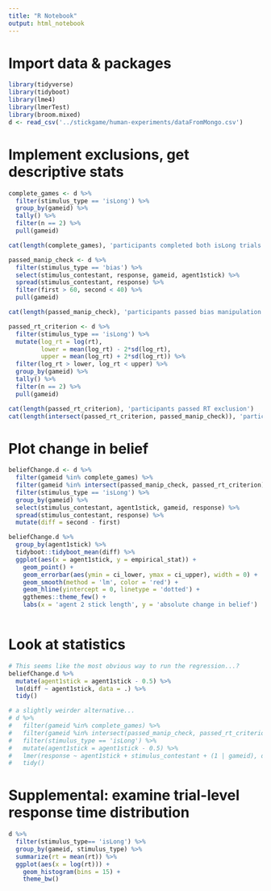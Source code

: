 ```yaml
---
title: "R Notebook"
output: html_notebook
---
```


# Import data & packages

```r
library(tidyverse)
library(tidyboot)
library(lme4)
library(lmerTest)
library(broom.mixed) 
d <- read_csv('../stickgame/human-experiments/dataFromMongo.csv') 
```

# Implement exclusions, get descriptive stats

```r
complete_games <- d %>%
  filter(stimulus_type == 'isLong') %>%
  group_by(gameid) %>%
  tally() %>%
  filter(n == 2) %>%
  pull(gameid)

cat(length(complete_games), 'participants completed both isLong trials')

passed_manip_check <- d %>%
  filter(stimulus_type == 'bias') %>%
  select(stimulus_contestant, response, gameid, agent1stick) %>%
  spread(stimulus_contestant, response) %>%
  filter(first > 60, second < 40) %>%
  pull(gameid)

cat(length(passed_manip_check), 'participants passed bias manipulation check')

passed_rt_criterion <- d %>%
  filter(stimulus_type == 'isLong') %>%
  mutate(log_rt = log(rt),
         lower = mean(log_rt) - 2*sd(log_rt),
         upper = mean(log_rt) + 2*sd(log_rt)) %>%
  filter(log_rt > lower, log_rt < upper) %>%
  group_by(gameid) %>%
  tally() %>%
  filter(n == 2) %>%
  pull(gameid)

cat(length(passed_rt_criterion), 'participants passed RT exclusion')
cat(length(intersect(passed_rt_criterion, passed_manip_check)), 'participants passed both criteria')
```

# Plot change in belief

```r
beliefChange.d <- d %>%
  filter(gameid %in% complete_games) %>%
  filter(gameid %in% intersect(passed_manip_check, passed_rt_criterion)) %>%
  filter(stimulus_type == 'isLong') %>%
  group_by(gameid) %>%
  select(stimulus_contestant, agent1stick, gameid, response) %>%
  spread(stimulus_contestant, response) %>%
  mutate(diff = second - first) 

beliefChange.d %>%
  group_by(agent1stick) %>%
  tidyboot::tidyboot_mean(diff) %>%
  ggplot(aes(x = agent1stick, y = empirical_stat)) +
    geom_point() +
    geom_errorbar(aes(ymin = ci_lower, ymax = ci_upper), width = 0) +
    geom_smooth(method = 'lm', color = 'red') +
    geom_hline(yintercept = 0, linetype = 'dotted') +
    ggthemes::theme_few() +
    labs(x = 'agent 2 stick length', y = 'absolute change in belief')
    
```

# Look at statistics

```r
# This seems like the most obvious way to run the regression...?
beliefChange.d %>%
  mutate(agent1stick = agent1stick - 0.5) %>%
  lm(diff ~ agent1stick, data = .) %>%
  tidy()

# a slightly weirder alternative...
# d %>%
#   filter(gameid %in% complete_games) %>%
#   filter(gameid %in% intersect(passed_manip_check, passed_rt_criterion)) %>%
#   filter(stimulus_type == 'isLong') %>%
#   mutate(agent1stick = agent1stick - 0.5) %>%
#   lmer(response ~ agent1stick + stimulus_contestant + (1 | gameid), data = .) %>%
#   tidy()
```

# Supplemental: examine trial-level response time distribution

```r
d %>%
  filter(stimulus_type== 'isLong') %>%
  group_by(gameid, stimulus_type) %>%
  summarize(rt = mean(rt)) %>%
  ggplot(aes(x = log(rt))) +
    geom_histogram(bins = 15) +
    theme_bw()
```

